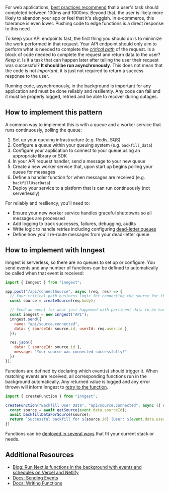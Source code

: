 For web applications, [best practices recommend](https://web.dev/rail/) that a user's task should completed between 100ms and 1000ms. Beyond that, the user is likely more likely to abandon your app or feel that it's sluggish. In e-commerce, this tolerance is even lower. Pushing code to edge functions is a direct response to this need.

To keep your API endpoints fast, the first thing you should do is to minimize the work performed in that request. Your API endpoint should only aim to perform what is needed to complete the [_critical path_](https://en.wikipedia.org/wiki/Critical_path_method) of the request. Is a block of code needed to complete the request and return data to the user? _Keep it_. Is it a task that can happen later after telling the user their request was successful? **It should be run asynchronously**. This does not mean that the code is not _important_, it is just not required to return a success response to the user.

Running code, asynchronously, in the background is important for any application and must be done reliably and resiliently. Any code can fail and it must be properly logged, retried and be able to recover during outages.

## How to implement this pattern

A common way to implement this is with a queue and a worker service that runs continuously, polling the queue:

1. Set up your queuing infrastructure (e.g. Redis, SQS)
2. Configure a queue within your queuing system (e.g. `backfill_data`)
3. Configure your application to connect to your queue using an appropriate library or SDK
4. In your API request handler, send a message to your new queue
5. Create a new worker service that, upon start up begins polling your queue for messages
6. Define a handler function for when messages are received (e.g. `backfillUserData`)
7. Deploy your service to a platform that is can run continuously (not serverlessly)

For reliably and resiliency, you'll need to:

* Ensure your new worker service handles graceful shutdowns so all messages are processed
* Add logging to track successes, failures, debugging, audits
* Write logic to handle retries including configuring [dead-letter queues](https://en.wikipedia.org/wiki/Dead_letter_queue)
* Define how you'll re-route messages from your dead-letter queue

## How to implement with Inngest

Inngest is serverless, so there are no queues to set up or configure. You send events and any number of functions can be defined to automatically be called when that event is received:

```js
import { Inngest } from "inngest";

app.post("/api/connectSource", async (req, res) => {
  // Your critical-path business logic for connecting the source for the user
  const source = createSource(req.body);

  // Send an event for what just happened with pertinent data to be handled async
  const inngest = new Inngest("API");
  inngest.send({
    name: "api/source.connected",
    data: { sourceId: source.id, userId: req.user.id },
  });

  res.json({
    data: { sourceId: source.id },
    message: "Your source was connected successfully!"
  })
});
```

Functions are defined by declaring which event(s) should trigger it. When matching events are received, all corresponding functions run in the background automatically.  Any returned value is logged and any error thrown will inform Inngest to [retry to the function](/docs/functions/retries?ref=patterns).

```js
import { createFunction } from "inngest";

createFunction("Backfill User Data", "api/source.connected", async ({ event }) => {
  const source = await getSource(event.data.sourceId);
  await backfillDataForSource(source);
  return `Successful backfill for ${source.id} (User: ${event.data.userId})`;
})
```

Functions can be [deployed in several ways](/docs/deploy?ref=patterns) that fit your current stack or needs.

## Additional Resources

* [Blog: Run Next.js functions in the background with events and schedules on Vercel and Netlify](/blog/run-nextjs-functions-in-the-background?ref=patterns)
* [Docs: Sending Events](/docs/events?ref=patterns)
* [Docs: Writing Functions](/docs/functions?ref=patterns)
